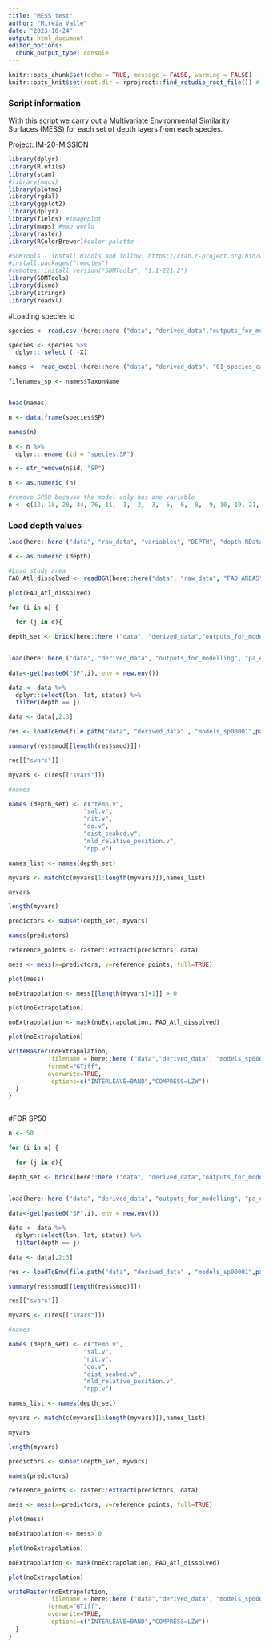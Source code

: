 ```yaml
---
title: "MESS test"
author: "Mireia Valle"
date: "2023-10-24"
output: html_document
editor_options: 
  chunk_output_type: console
---
```


```r
knitr::opts_chunk$set(echo = TRUE, message = FALSE, warming = FALSE)
knitr::opts_knit$set(root.dir = rprojroot::find_rstudio_root_file()) # to set up the root directory to the R project path. otherwise knitr uses the path of the markdown document as root directory
```

### Script information

With this script we carry out a Multivariate Environmental Similarity Surfaces (MESS) for each set of depth layers from each species. 

Project: IM-20-MISSION

```r
library(dplyr)
library(R.utils)
library(scam)
#library(mgcv)
library(plotmo)
library(rgdal)
library(ggplot2)
library(dplyr)
library(fields) #imageplot
library(maps) #map world
library(raster)
library(RColorBrewer)#color palette

#SDMTools - install RTools and follow: https://cran.r-project.org/bin/windows/Rtools/
#install.packages("remotes")
#remotes::install_version("SDMTools", "1.1-221.2")
library(SDMTools)
library(dismo)
library(stringr)
library(readxl)
```

#Loading species id
```r
species <- read.csv (here::here ("data", "derived_data","outputs_for_modelling", "species_for_modelling.csv"),  sep = ",")

species <- species %>% 
  dplyr:: select ( -X) 

names <- read_excel (here::here ("data", "derived_data", "01_species_catches", "fish_and_tuna_long_list_75_Atlantic.xlsx"))

filenames_sp <- names$TaxonName


head(names)

n <- data.frame(species$SP)

names(n)

n <- n %>% 
  dplyr::rename (id = "species.SP")

n <- str_remove(n$id, "SP")

n <- as.numeric (n)

#remove SP50 because the model only has one variable
n <- c(12, 18, 28, 34, 76, 11,  1,  2,  3,  5,  6,  8,  9, 10, 19, 21, 22, 23, 30, 31, 35, 36, 37, 38, 42, 53, 61, 66, 71)

```

### Load depth  values

```r
load(here::here ("data", "raw_data", "variables", "DEPTH", "depth.RData"))

d <- as.numeric (depth)

```

```r
#Load study area
FAO_Atl_dissolved <- readOGR(here::here("data", "raw_data", "FAO_AREAS", "FAO_Atlantic_dissolved.shp"))

plot(FAO_Atl_dissolved)
```


```r
for (i in n) {
  
  for (j in d){

depth_set <- brick(here::here ("data", "derived_data","outputs_for_modelling", "depth_sets", paste0("set_",j, "_m.tif")))


load(here::here ("data", "derived_data", "outputs_for_modelling", "pa_environment", paste0("SP",i,".Rdata")))
  
data<-get(paste0("SP",i), env = new.env())

data <- data %>% 
  dplyr::select(lon, lat, status) %>% 
  filter(depth == j)

data <- data[,2:3]

res <- loadToEnv(file.path("data", "derived_data" , "models_sp00001",paste0("model_SP",i,".RData")))[[paste0("model_SP",i)]]

summary(res$smod[[length(res$smod)]])

res[["svars"]]

myvars <- c(res[["svars"]])

#names

names (depth_set) <- c("temp.v", 
                     "sal.v",
                     "nit.v",
                     "do.v", 
                     "dist_seabed.v", 
                     "mld_relative_position.v", 
                     "npp.v")

names_list <- names(depth_set)

myvars <- match(c(myvars[1:length(myvars)]),names_list)

myvars

length(myvars)

predictors <- subset(depth_set, myvars)

names(predictors)

reference_points <- raster::extract(predictors, data)

mess <- mess(x=predictors, v=reference_points, full=TRUE)

plot(mess)

noExtrapolation <- mess[[length(myvars)+1]] > 0

plot(noExtrapolation)

noExtrapolation <- mask(noExtrapolation, FAO_Atl_dissolved)

plot(noExtrapolation)

writeRaster(noExtrapolation,
            filename = here::here ("data","derived_data", "models_sp00001", "MESS", paste0("noextrapolation_SP_",i, "_",j, "_m.tif"), sep=""),
           format="GTiff",
           overwrite=TRUE,
            options=c("INTERLEAVE=BAND","COMPRESS=LZW"))
  }
}



```

#FOR SP50

```r
n <- 50

for (i in n) {
  
  for (j in d){

depth_set <- brick(here::here ("data", "derived_data","outputs_for_modelling", "depth_sets", paste0("set_",j, "_m.tif")))


load(here::here ("data", "derived_data", "outputs_for_modelling", "pa_environment", paste0("SP",i,".Rdata")))
  
data<-get(paste0("SP",i), env = new.env())

data <- data %>% 
  dplyr::select(lon, lat, status) %>% 
  filter(depth == j)

data <- data[,2:3]

res <- loadToEnv(file.path("data", "derived_data" , "models_sp00001",paste0("model_SP",i,".RData")))[[paste0("model_SP",i)]]

summary(res$smod[[length(res$smod)]])

res[["svars"]]

myvars <- c(res[["svars"]])

#names

names (depth_set) <- c("temp.v", 
                     "sal.v",
                     "nit.v",
                     "do.v", 
                     "dist_seabed.v", 
                     "mld_relative_position.v", 
                     "npp.v")

names_list <- names(depth_set)

myvars <- match(c(myvars[1:length(myvars)]),names_list)

myvars

length(myvars)

predictors <- subset(depth_set, myvars)

names(predictors)

reference_points <- raster::extract(predictors, data)

mess <- mess(x=predictors, v=reference_points, full=TRUE)

plot(mess)

noExtrapolation <- mess> 0

plot(noExtrapolation)

noExtrapolation <- mask(noExtrapolation, FAO_Atl_dissolved)

plot(noExtrapolation)

writeRaster(noExtrapolation,
            filename = here::here ("data","derived_data", "models_sp00001", "MESS", paste0("noextrapolation_SP_",i, "_",j, "_m.tif"), sep=""),
           format="GTiff",
           overwrite=TRUE,
            options=c("INTERLEAVE=BAND","COMPRESS=LZW"))
  }
}



```
